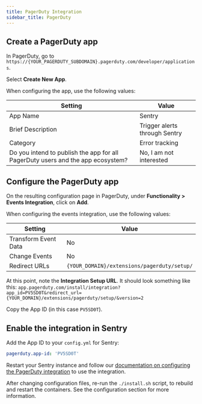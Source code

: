 ```yaml
---
title: PagerDuty Integration
sidebar_title: PagerDuty
---
```


## Create a PagerDuty app
In PagerDuty, go to `https://{YOUR_PAGERDUTY_SUBDOMAIN}.pagerduty.com/developer/applications`.

Select __Create New App__.

When configuring the app, use the following values:

| Setting                                                                                                | Value                                         |
| ------------------------------------------------------------------------------------------------------ | --------------------------------------------- |
| App Name                                                                                               | Sentry                                        |
| Brief Description                                                                                      | Trigger alerts through Sentry                 |
| Category                                                                                               | Error tracking                                |
| Do you intend to publish the app for all PagerDuty users and the app ecosystem?                        | No, I am not interested                                |

## Configure the PagerDuty app
On the resulting configuration page in PagerDuty, under __Functionality > Events Integration__, click on __Add__.

When configuring the events integration, use the following values:

| Setting                         | Value                                         |
| ------------------------------- | --------------------------------------------- |
| Transform Event Data            | No                                            |
| Change Events                   | No                                            |
| Redirect URLs                   | `{YOUR_DOMAIN}/extensions/pagerduty/setup/`   |

At this point, note the __Integration Setup URL__. It should look something like this: `app.pagerduty.com/install/integration?app_id=PV5SD0T&redirect_url={YOUR_DOMAIN}/extensions/pagerduty/setup/&version=2`

Copy the App ID (in this case `PV5SD0T`).

## Enable the integration in Sentry

Add the App ID to your `config.yml` for Sentry:

```yml
pagerduty.app-id: 'PV5SD0T'
```

Restart your Sentry instance and follow our [documentation on configuring the PagerDuty integration](https://docs.sentry.io/product/integrations/pagerduty/) to use the integration.

<Alert title="Note">
    After changing configuration files, re-run the <code>./install.sh</code> script, to rebuild and restart the containers. See the <Link to="/self-hosted/#configuration">configuration section</Link> for more information.
</Alert>
